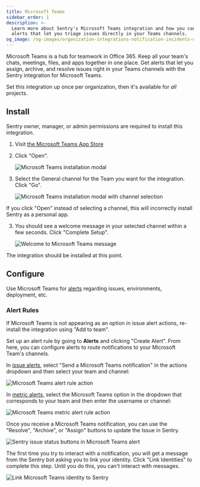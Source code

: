 ```yaml
---
title: Microsoft Teams
sidebar_order: 1
description: >-
  Learn more about Sentry's Microsoft Teams integration and how you can get
  alerts that let you triage issues directly in your Teams channels.
og_image: /og-images/organization-integrations-notification-incidents-msteams.png
---
```


Microsoft Teams is a hub for teamwork in Office 365. Keep all your team's chats, meetings, files, and apps together in one place. Get alerts that let you assign, archive, and resolve issues right in your Teams channels with the Sentry integration for Microsoft Teams.

Set this integration up once per organization, then it's available for _all_ projects.

## Install

<Alert>

Sentry owner, manager, or admin permissions are required to install this integration.

</Alert>

1. Visit [the Microsoft Teams App Store](https://teams.microsoft.com/l/app/5adee720-30de-4006-a342-d454317db1d4)

2. Click "Open".

   ![Microsoft Teams installation modal](./img/msteams-open-app.png)

3. Select the General channel for the Team you want for the integration. Click "Go".

   ![Microsoft Teams installation modal with channel selection](./img/msteams-select-channel.png)

<Alert level="warning" title="Note">
  If you click "Open" instead of selecting a channel, this will incorrectly install Sentry as a personal app.
</Alert>

3. You should see a welcome message in your selected channel within a few seconds. Click "Complete Setup".

   ![Welcome to Microsoft Teams message](./img/msteams-welcome-message.png)

The integration should be installed at this point.

## Configure

Use Microsoft Teams for [alerts](/product/alerts/) regarding issues, environments, deployment, etc.

### Alert Rules

<Alert>

If Microsoft Teams is not appearing as an option in issue alert actions, re-install the integration using "Add to team".

</Alert>

Set up an alert rule by going to **Alerts** and clicking "Create Alert". From here, you can configure alerts to route notifications to your Microsoft Team's channels.

In [issue alerts](/product/alerts/alert-types/#issue-alerts), select "Send a Microsoft Teams notification" in the actions dropdown and then select your team and channel:

![Microsoft Teams alert rule action](./img/msteams-add-action.png)

In [metric alerts](/product/alerts/alert-types/#metric-alerts), select the Microsoft Teams option in the dropdown that corresponds to your team and then enter the username or channel:

![Microsoft Teams metric alert rule action](./img/msteams_metric_alert_rule.png)

Once you receive a Microsoft Teams notification, you can use the "Resolve", "Archive", or "Assign" buttons to update the Issue in Sentry.

![Sentry issue status buttons in Microsoft Teams alert](./img/msteams-alert-message.png)

The first time you try to interact with a notification, you will get a message from the Sentry bot asking you to link your identity. Click "Link Identities" to complete this step. Until you do this, you can't interact with messages.

![Link Microsoft Teams identity to Sentry](./img/msteams-link-identity.png)
